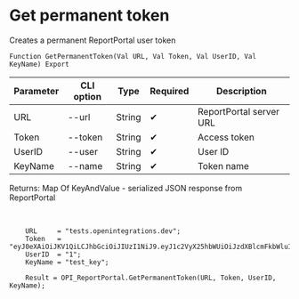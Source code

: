 ﻿---
sidebar_position: 2
description: Get permanent token and other functions to work with ReportPortal in the Open Integration Package, a free open-source integration library for 1C:Enterprise 8, OneScript and CLI
keywords: [1C, 1С, 1С:Enterprise, 1С:Enterprise 8.3, API, Integration, Services, Exchange, OneScript, CLI, ReportPortal]
---


# Get permanent token
 Creates a permanent ReportPortal user token



`Function GetPermanentToken(Val URL, Val Token, Val UserID, Val KeyName) Export`

  | Parameter | CLI option | Type | Required | Description |
  |-|-|-|-|-|
  | URL | --url | String | &#x2714; | ReportPortal server URL |
  | Token | --token | String | &#x2714; | Access token |
  | UserID | --user | String | &#x2714; | User ID |
  | KeyName | --name | String | &#x2714; | Token name |

  
  Returns:  Map Of KeyAndValue - serialized JSON response from ReportPortal

<br/>




```bsl title="1C:Enterprise/OneScript code example"
    URL     = "tests.openintegrations.dev";
    Token   = "eyJ0eXAiOiJKV1QiLCJhbGciOiJIUzI1NiJ9.eyJ1c2VyX25hbWUiOiJzdXBlcmFkbWluIiwic2NvcGVzIjpbInVpIl0sImV4cCI6MTc1Nzc2NDM4OCwiaWF0IjoxNzU3Njc3OTg4LCJqdGkiOiI1MDc0ZmFmMy1mNz...";
    UserID  = "1";
    KeyName = "test_key";

    Result = OPI_ReportPortal.GetPermanentToken(URL, Token, UserID, KeyName);
```
 




